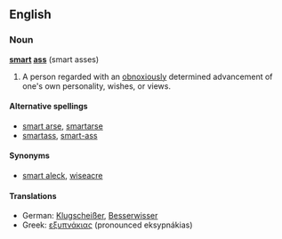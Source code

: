 ==English==
===Noun===
'''[[smart]] [[ass]]''' (smart asses)

# {{slang}} A person regarded with an [[obnoxiously]] determined advancement of one's own personality, wishes, or views.

====Alternative spellings====
*[[smart arse]], [[smartarse]]
*[[smartass]], [[smart-ass]]

====Synonyms====
*[[smart aleck]], [[wiseacre]]

==== Translations ====
*German: [[Klugscheißer]], [[Besserwisser]]
*Greek: [[εξυπνάκιας]] (pronounced eksypnákias)